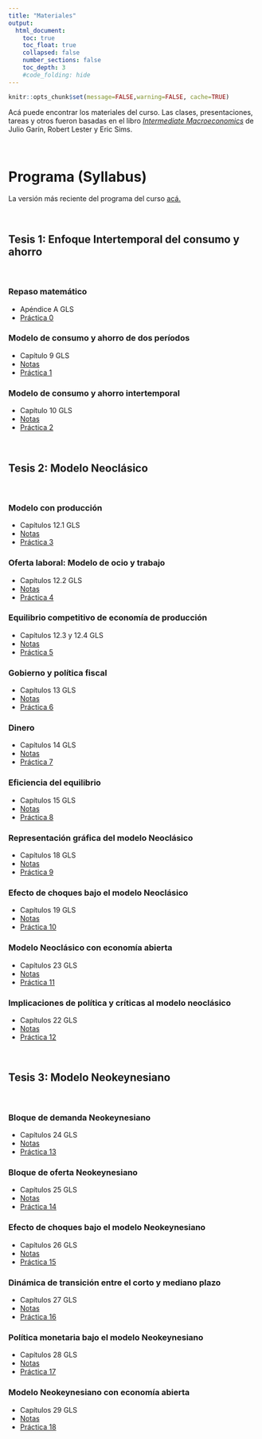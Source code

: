 ```yaml
---
title: "Materiales"
output:
  html_document:
    toc: true
    toc_float: true
    collapsed: false
    number_sections: false
    toc_depth: 3
    #code_folding: hide
---
```


```r
knitr::opts_chunk$set(message=FALSE,warning=FALSE, cache=TRUE)
```

Acá puede encontrar los materiales del curso. Las clases, presentaciones, tareas y otros fueron basadas en el libro [*Intermediate Macroeconomics*](https://www3.nd.edu/~esims1/GLS_may_2021.pdf) de Julio Garín, Robert Lester y Eric Sims.

<br>

# Programa (Syllabus)

La versión más reciente del programa del curso [acá.](materials/MacroInternacional_II22.pdf)

<br>


## Tesis 1: Enfoque Intertemporal del consumo y ahorro

<br>

### Repaso matemático

* Apéndice A GLS
* [Práctica 0](materials/Tarea_1.pdf) 


### Modelo de consumo y ahorro de dos períodos

* Capítulo 9 GLS
* [Notas](materials/bop_sustca.pdf)
* [Práctica 1](materials/Tarea_1.pdf)

### Modelo de consumo y ahorro intertemporal

* Capítulo 10 GLS
* [Notas](materials/bop_sustca.pdf)
* [Práctica 2](materials/Tarea_1.pdf) 

<br>

## Tesis 2: Modelo Neoclásico

<br>

### Modelo con producción

* Capítulos 12.1 GLS
* [Notas](materials/bop_sustca.pdf)
* [Práctica 3](materials/Tarea_1.pdf) 


### Oferta laboral: Modelo de ocio y trabajo

* Capítulos 12.2 GLS
* [Notas](materials/bop_sustca.pdf)
* [Práctica 4](materials/Tarea_1.pdf) 


### Equilibrio competitivo de economía de producción

* Capítulos 12.3 y 12.4 GLS
* [Notas](materials/bop_sustca.pdf)
* [Práctica 5](materials/Tarea_1.pdf) 


### Gobierno y política fiscal

* Capítulos 13 GLS
* [Notas](materials/bop_sustca.pdf)
* [Práctica 6](materials/Tarea_1.pdf) 

### Dinero

* Capítulos 14 GLS
* [Notas](materials/bop_sustca.pdf)
* [Práctica 7](materials/Tarea_1.pdf) 

### Eficiencia del equilibrio

* Capítulos 15 GLS
* [Notas](materials/bop_sustca.pdf)
* [Práctica 8](materials/Tarea_1.pdf) 

### Representación gráfica del modelo Neoclásico

* Capítulos 18 GLS
* [Notas](materials/bop_sustca.pdf)
* [Práctica 9](materials/Tarea_1.pdf)

### Efecto de choques bajo el modelo Neoclásico

* Capítulos 19 GLS
* [Notas](materials/bop_sustca.pdf)
* [Práctica 10](materials/Tarea_1.pdf)


### Modelo Neoclásico con economía abierta

* Capítulos 23 GLS
* [Notas](materials/bop_sustca.pdf)
* [Práctica 11](materials/Tarea_1.pdf)

### Implicaciones de política y críticas al modelo neoclásico

* Capítulos 22 GLS
* [Notas](materials/bop_sustca.pdf)
* [Práctica 12](materials/Tarea_1.pdf)

<br>

## Tesis 3: Modelo Neokeynesiano

<br>

### Bloque de demanda Neokeynesiano

* Capítulos 24 GLS
* [Notas](materials/bop_sustca.pdf)
* [Práctica 13](materials/Tarea_1.pdf)

### Bloque de oferta Neokeynesiano

* Capítulos 25 GLS
* [Notas](materials/bop_sustca.pdf)
* [Práctica 14](materials/Tarea_1.pdf)

### Efecto de choques bajo el modelo Neokeynesiano

* Capítulos 26 GLS
* [Notas](materials/bop_sustca.pdf)
* [Práctica 15](materials/Tarea_1.pdf)

### Dinámica de transición entre el corto y mediano plazo

* Capítulos 27 GLS
* [Notas](materials/bop_sustca.pdf)
* [Práctica 16](materials/Tarea_1.pdf)

### Política monetaria bajo el modelo Neokeynesiano

* Capítulos 28 GLS
* [Notas](materials/bop_sustca.pdf)
* [Práctica 17](materials/Tarea_1.pdf)

### Modelo Neokeynesiano con economía abierta

* Capítulos 29 GLS
* [Notas](materials/bop_sustca.pdf)
* [Práctica 18](materials/Tarea_1.pdf)
